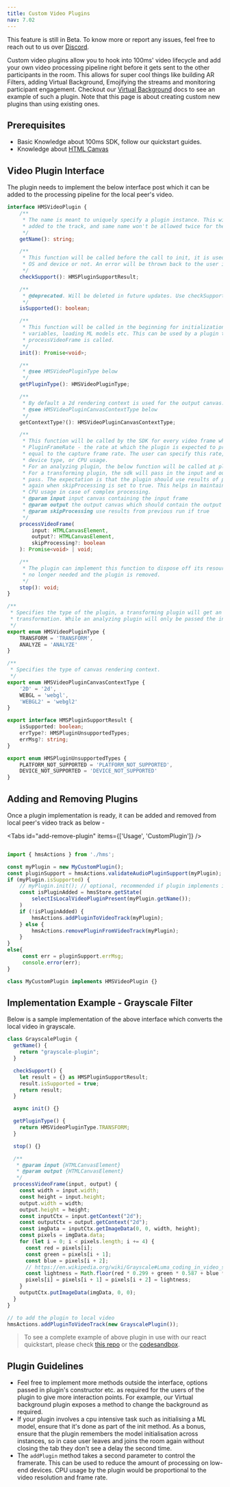 ```yaml
---
title: Custom Video Plugins
nav: 7.02
---
```


<Note type="warning">
    This feature is still in Beta. To know more or report any issues, feel free to reach out to us
    over <a href={'https://discord.com/invite/kGdmszyzq2'}>Discord</a>.
</Note>

Custom video plugins allow you to hook into 100ms' video lifecycle and add your own video processing
pipeline right before it gets sent to the other participants in the room. This allows for super cool things like
building AR Filters, adding Virtual Background, Emojifying the streams and monitoring participant engagement.
Checkout our [Virtual Background](./virtual-background) docs to see an example of such a plugin.
Note that this page is about creating custom new plugins than using existing ones.

## Prerequisites

-   Basic Knowledge about 100ms SDK, follow our quickstart guides.
-   Knowledge about [HTML Canvas](https://developer.mozilla.org/en-US/docs/Web/API/Canvas_API)

## Video Plugin Interface

The plugin needs to implement the below interface post which it can be added to the processing pipeline for the local peer's video.

```ts section=VideoPluginInterface sectionIndex=1
interface HMSVideoPlugin {
    /**
     * The name is meant to uniquely specify a plugin instance. This will be used to track number of plugins
     * added to the track, and same name won't be allowed twice for the same video track.
     */
    getName(): string;

    /**
     * This function will be called before the call to init, it is used to check whether the plugin supports current
     * OS and device or not. An error will be thrown back to the user if they try to use an unsupported plugin.
     */
    checkSupport(): HMSPluginSupportResult;

    /**
     * @deprecated. Will be deleted in future updates. Use checkSupport instead.
     */
    isSupported(): boolean;

    /**
     * This function will be called in the beginning for initialization which may include tasks like setting up
     * variables, loading ML models etc. This can be used by a plugin to ensure it's prepared at the time
     * processVideoFrame is called.
     */
    init(): Promise<void>;

    /**
     * @see HMSVideoPluginType below
     */
    getPluginType(): HMSVideoPluginType;

    /**
     * By default a 2d rendering context is used for the output canvas. if you want to change it to webgl use this.
     * @see HMSVideoPluginCanvasContextType below
     */
    getContextType?(): HMSVideoPluginCanvasContextType;

    /**
     * This function will be called by the SDK for every video frame which the plugin needs to process.
     * PluginFrameRate - the rate at which the plugin is expected to process the video frames. This is not necessarily
     * equal to the capture frame rate. The user can specify this rate, and the sdk might also change it on basis of
     * device type, or CPU usage.
     * For an analyzing plugin, the below function will be called at plugin framerate.
     * For a transforming plugin, the sdk will pass in the input and output at real frame rate with an additional boolean
     * pass. The expectation is that the plugin should use results of previous runs instead of doing a complex processing
     * again when skipProcessing is set to true. This helps in maintaining the framerate of the video as well as bringing down
     * CPU usage in case of complex processing.
     * @param input input canvas containing the input frame
     * @param output the output canvas which should contain the output frame
     * @param skipProcessing use results from previous run if true
     */
    processVideoFrame(
        input: HTMLCanvasElement,
        output?: HTMLCanvasElement,
        skipProcessing?: boolean
    ): Promise<void> | void;

    /**
     * The plugin can implement this function to dispose off its resources. It'll be called when the processor instance is
     * no longer needed and the plugin is removed.
     */
    stop(): void;
}

/**
 * Specifies the type of the plugin, a transforming plugin will get an output canvas to give the resulting
 * transformation. While an analyzing plugin will only be passed the input canvas.
 */
export enum HMSVideoPluginType {
    TRANSFORM = 'TRANSFORM',
    ANALYZE = 'ANALYZE'
}

/**
 * Specifies the type of canvas rendering context.
 */
export enum HMSVideoPluginCanvasContextType {
    '2D' = '2d',
    WEBGL = 'webgl',
    'WEBGL2' = 'webgl2'
}

export interface HMSPluginSupportResult {
    isSupported: boolean;
    errType?: HMSPluginUnsupportedTypes;
    errMsg?: string;
}

export enum HMSPluginUnsupportedTypes {
    PLATFORM_NOT_SUPPORTED = 'PLATFORM_NOT_SUPPORTED',
    DEVICE_NOT_SUPPORTED = 'DEVICE_NOT_SUPPORTED'
}
```

## Adding and Removing Plugins

Once a plugin implementation is ready, it can be added and removed from local peer's video track as below -

<Tabs id="add-remove-plugin" items={['Usage', 'CustomPlugin']} />

<Tab id='add-remove-plugin-0'>

```js section=AddingAndRemovePlugins sectionIndex=1 tab=Usage

import { hmsActions } from './hms';

const myPlugin = new MyCustomPlugin();
const pluginSupport = hmsActions.validateAudioPluginSupport(myPlugin);
if (myPlugin.isSupported) {
    // myPlugin.init(); // optional, recommended if plugin implements it, you can show a loader here in the UI
    const isPluginAdded = hmsStore.getState(
        selectIsLocalVideoPluginPresent(myPlugin.getName());
    )
    if (!isPluginAdded) {
        hmsActions.addPluginToVideoTrack(myPlugin);
    } else {
        hmsActions.removePluginFromVideoTrack(myPlugin);
    }
}
else{
     const err = pluginSupport.errMsg;
     console.error(err);
}
```

</Tab>

<Tab id='add-remove-plugin-1'>

```ts section=AddingAndRemovePlugins sectionIndex=1 tab=CustomPlugin
class MyCustomPlugin implements HMSVideoPlugin {}
```

</Tab>

## Implementation Example - Grayscale Filter

Below is a sample implementation of the above interface which converts the local video in grayscale.

```js section=ImplementationExample sectionIndex=1
class GrayscalePlugin {
  getName() {
    return "grayscale-plugin";
  }

  checkSupport() {
    let result = {} as HMSPluginSupportResult;
    result.isSupported = true;
    return result;
  }

  async init() {}

  getPluginType() {
    return HMSVideoPluginType.TRANSFORM;
  }

  stop() {}

  /**
   * @param input {HTMLCanvasElement}
   * @param output {HTMLCanvasElement}
   */
  processVideoFrame(input, output) {
    const width = input.width;
    const height = input.height;
    output.width = width;
    output.height = height;
    const inputCtx = input.getContext("2d");
    const outputCtx = output.getContext("2d");
    const imgData = inputCtx.getImageData(0, 0, width, height);
    const pixels = imgData.data;
    for (let i = 0; i < pixels.length; i += 4) {
      const red = pixels[i];
      const green = pixels[i + 1];
      const blue = pixels[i + 2];
      // https://en.wikipedia.org/wiki/Grayscale#Luma_coding_in_video_systems
      const lightness = Math.floor(red * 0.299 + green * 0.587 + blue * 0.114);
      pixels[i] = pixels[i + 1] = pixels[i + 2] = lightness;
    }
    outputCtx.putImageData(imgData, 0, 0);
  }
}

// to add the plugin to local video
hmsActions.addPluginToVideoTrack(new GrayscalePlugin());
```

> To see a complete example of above plugin in use with our react quickstart, please check [this repo](https://github.com/triptu/100ms-face-filters) or
> the [codesandbox](https://codesandbox.io/s/github/triptu/100ms-face-filters).

## Plugin Guidelines

-   Feel free to implement more methods outside the interface, options passed in plugin's constructor etc. as required for
    the users of the plugin to give more interaction points. For example, our Virtual background plugin exposes a method to change
    the background as required.
-   If your plugin involves a cpu intensive task such as initialising a ML model, ensure that it's done as part of the init method.
    As a bonus, ensure that the plugin remembers the model initialisation across instances, so in case user leaves and joins the room again
    without closing the tab they don't see a delay the second time.
-   The `addPlugin` method takes a second parameter to control the framerate. This can be used to reduce the amount of processing
    on low-end devices. CPU usage by the plugin would be proportional to the video resolution and frame rate.
